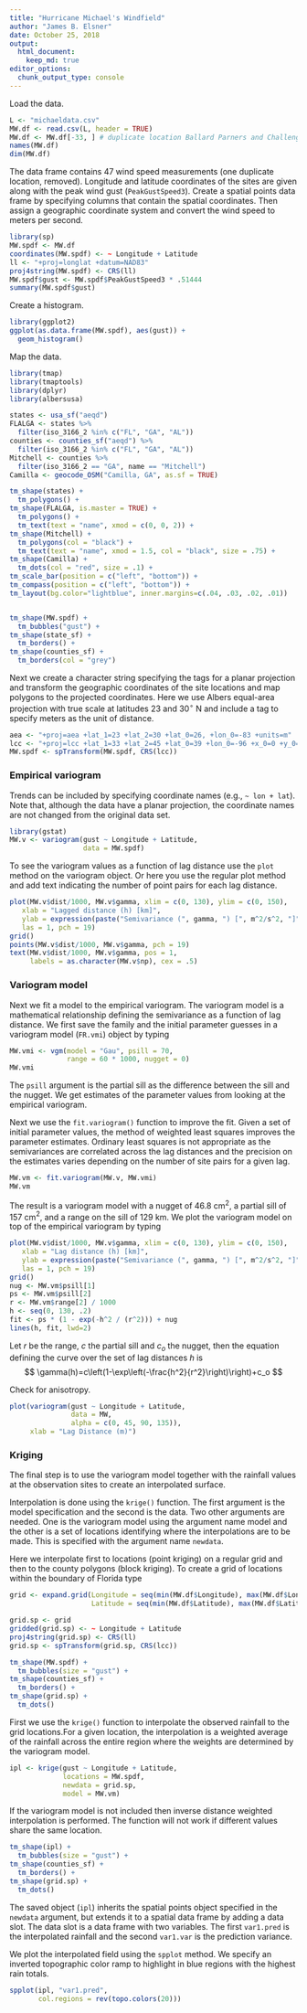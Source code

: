 ```yaml
---
title: "Hurricane Michael's Windfield"
author: "James B. Elsner"
date: October 25, 2018
output: 
  html_document:
    keep_md: true
editor_options: 
  chunk_output_type: console
---
```


Load the data.
```r
L <- "michaeldata.csv"
MW.df <- read.csv(L, header = TRUE)
MW.df <- MW.df[-33, ] # duplicate location Ballard Parners and Challenger Learning Center remove one
names(MW.df)
dim(MW.df)
```

The data frame contains 47 wind speed measurements (one duplicate location, removed). Longitude and latitude coordinates of the sites are given along with the peak wind gust (`PeakGustSpeed3`). Create a spatial points data frame by specifying columns that contain the spatial coordinates. Then assign a geographic coordinate system and convert the wind speed to meters per second.

```r
library(sp)
MW.spdf <- MW.df
coordinates(MW.spdf) <- ~ Longitude + Latitude
ll <- "+proj=longlat +datum=NAD83"
proj4string(MW.spdf) <- CRS(ll)
MW.spdf$gust <- MW.spdf$PeakGustSpeed3 * .51444
summary(MW.spdf$gust)
```

Create a histogram.
```r
library(ggplot2)
ggplot(as.data.frame(MW.spdf), aes(gust)) +
  geom_histogram()
```

Map the data.
```r
library(tmap)
library(tmaptools)
library(dplyr)
library(albersusa)

states <- usa_sf("aeqd")
FLALGA <- states %>%
  filter(iso_3166_2 %in% c("FL", "GA", "AL"))
counties <- counties_sf("aeqd") %>%
  filter(iso_3166_2 %in% c("FL", "GA", "AL"))
Mitchell <- counties %>%
  filter(iso_3166_2 == "GA", name == "Mitchell")
Camilla <- geocode_OSM("Camilla, GA", as.sf = TRUE)

tm_shape(states) +
  tm_polygons() +
tm_shape(FLALGA, is.master = TRUE) +
  tm_polygons() +
  tm_text(text = "name", xmod = c(0, 0, 2)) +
tm_shape(Mitchell) +
  tm_polygons(col = "black") +
  tm_text(text = "name", xmod = 1.5, col = "black", size = .75) +
tm_shape(Camilla) +
  tm_dots(col = "red", size = .1) +
tm_scale_bar(position = c("left", "bottom")) +
tm_compass(position = c("left", "bottom")) +
tm_layout(bg.color="lightblue", inner.margins=c(.04, .03, .02, .01))


tm_shape(MW.spdf) +
  tm_bubbles("gust") +
tm_shape(state_sf) +
  tm_borders() +
tm_shape(counties_sf) +
  tm_borders(col = "grey")
```

Next we create a character string specifying the tags for a planar projection and transform the geographic coordinates of the site locations and map polygons to the projected coordinates. Here we use Albers equal-area projection with true scale at latitudes 23 and 30$^\circ$ N and include a tag to specify meters as the unit of distance.
```r
aea <- "+proj=aea +lat_1=23 +lat_2=30 +lat_0=26, +lon_0=-83 +units=m"
lcc <- "+proj=lcc +lat_1=33 +lat_2=45 +lat_0=39 +lon_0=-96 +x_0=0 +y_0=0 +datum=NAD83 +units=m"
MW.spdf <- spTransform(MW.spdf, CRS(lcc))
```

### Empirical variogram

Trends can be included by specifying coordinate names (e.g., `~ lon + lat`).  Note that, although the data have a planar projection, the coordinate names are not changed from the original data set.
```r
library(gstat)
MW.v <- variogram(gust ~ Longitude + Latitude, 
                  data = MW.spdf)
```

To see the variogram values as a function of lag distance use the `plot` method on the variogram object. Or here you use the regular plot method and add text indicating the number of point pairs for each lag distance.
```r
plot(MW.v$dist/1000, MW.v$gamma, xlim = c(0, 130), ylim = c(0, 150),
   xlab = "Lagged distance (h) [km]",
   ylab = expression(paste("Semivariance (", gamma, ") [", m^2/s^2, "]")),
   las = 1, pch = 19)
grid()
points(MW.v$dist/1000, MW.v$gamma, pch = 19)
text(MW.v$dist/1000, MW.v$gamma, pos = 1, 
     labels = as.character(MW.v$np), cex = .5)
```

### Variogram model

Next we fit a model to the empirical variogram. The variogram model is a mathematical relationship defining the semivariance as a function of lag distance. We first save the family and the initial parameter guesses in a variogram model (`FR.vmi`) object by typing
```r
MW.vmi <- vgm(model = "Gau", psill = 70, 
              range = 60 * 1000, nugget = 0)
MW.vmi
```

The `psill` argument is the partial sill as the difference between the sill and the nugget. We get estimates of the parameter values from looking at the empirical variogram. 

Next we use the `fit.variogram()` function to improve the fit.  Given a set of initial parameter values, the method of weighted least squares improves the parameter estimates. Ordinary least squares is not appropriate as the semivariances are correlated across the lag distances and the precision on the estimates varies depending on the number of site pairs for a given lag.
```r
MW.vm <- fit.variogram(MW.v, MW.vmi)
MW.vm
```

The result is a variogram model with a nugget of 46.8 cm$^2$, a partial sill of 157 cm$^2$, and a range on the sill of 129 km. We plot the variogram model on top of the empirical variogram by typing
```r
plot(MW.v$dist/1000, MW.v$gamma, xlim = c(0, 130), ylim = c(0, 150),
   xlab = "Lag distance (h) [km]",
   ylab = expression(paste("Semivariance (", gamma, ") [", m^2/s^2, "]")),
   las = 1, pch = 19)
grid()
nug <- MW.vm$psill[1]
ps <- MW.vm$psill[2]
r <- MW.vm$range[2] / 1000
h <- seq(0, 130, .2)
fit <- ps * (1 - exp(-h^2 / (r^2))) + nug
lines(h, fit, lwd=2)
```

Let $r$ be the range, $c$ the partial sill and $c_o$ the nugget, then the equation defining the curve over the set of lag distances $h$ is
$$
\gamma(h)=c\left(1-\exp\left(-\frac{h^2}{r^2}\right)\right)+c_o
$$

Check for anisotropy.
```r
plot(variogram(gust ~ Longitude + Latitude, 
               data = MW, 
               alpha = c(0, 45, 90, 135)), 
     xlab = "Lag Distance (m)")
```

### Kriging

The final step is to use the variogram model together with the rainfall values at the observation sites to create an interpolated surface.

Interpolation is done using the `krige()` function. The first argument is the model specification and the second is the data.  Two other arguments are needed. One is the variogram model using the argument name model and the other is a set of locations identifying where the interpolations are to be made.  This is specified with the argument name `newdata`.

Here we interpolate first to locations (point kriging) on a regular grid and then to the county polygons (block kriging). To create a grid of locations within the boundary of Florida type
```r
grid <- expand.grid(Longitude = seq(min(MW.df$Longitude), max(MW.df$Longitude), l = 61),
                    Latitude = seq(min(MW.df$Latitude), max(MW.df$Latitude), l = 61))
```

```r
grid.sp <- grid
gridded(grid.sp) <- ~ Longitude + Latitude
proj4string(grid.sp) <- CRS(ll)
grid.sp <- spTransform(grid.sp, CRS(lcc))
```

```r
tm_shape(MW.spdf) +
  tm_bubbles(size = "gust") +
tm_shape(counties_sf) +
  tm_borders() +
tm_shape(grid.sp) +
  tm_dots()
```

First we use the `krige()` function to interpolate  the observed rainfall to the grid locations.For a given location, the interpolation is a weighted average of the rainfall across the entire region where the weights are determined by the variogram model.
```r
ipl <- krige(gust ~ Longitude + Latitude, 
             locations = MW.spdf, 
             newdata = grid.sp, 
             model = MW.vm)
```

If the variogram model is not included then inverse distance weighted interpolation is performed. The function will not work if different values share the same location. 

```r
tm_shape(ipl) +
  tm_bubbles(size = "gust") +
tm_shape(counties_sf) +
  tm_borders() +
tm_shape(grid.sp) +
  tm_dots()
```


The saved object (`ipl`) inherits the spatial points object specified in the `newdata` argument, but extends it to a spatial data frame by adding a data slot. The data slot is a data frame with two variables.  The first `var1.pred` is the interpolated rainfall and the second `var1.var` is the prediction variance.

We plot the interpolated field using the `spplot` method. We specify an inverted topographic color ramp to highlight in blue regions with the highest rain totals.
```r
spplot(ipl, "var1.pred", 
       col.regions = rev(topo.colors(20)))
```
